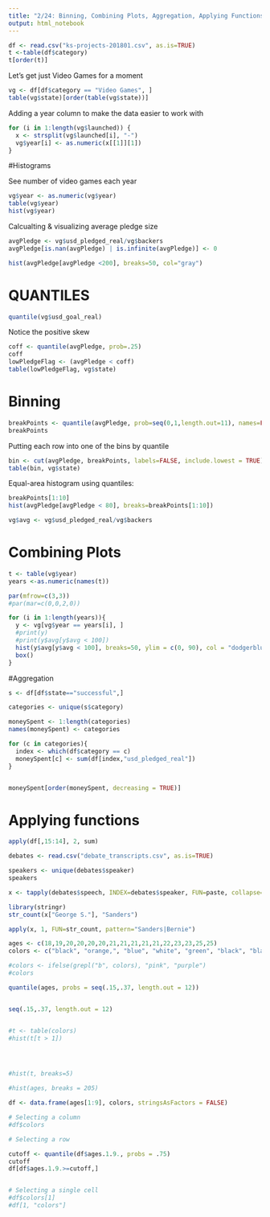 ```yaml
---
title: "2/24: Binning, Combining Plots, Aggregation, Applying Functions"
output: html_notebook
---
```


```r
df <- read.csv("ks-projects-201801.csv", as.is=TRUE)
t <-table(df$category)
t[order(t)]
```

Let's get just Video Games for a moment

```r
vg <- df[df$category == "Video Games", ]
table(vg$state)[order(table(vg$state))]
```

Adding a year column to make the data easier to work with
```r
for (i in 1:length(vg$launched)) {
  x <- strsplit(vg$launched[i], "-")
  vg$year[i] <- as.numeric(x[[1]][1])
}
```


#Histograms

See number of video games each year
```r
vg$year <- as.numeric(vg$year)
table(vg$year)
hist(vg$year)
```

Calcualting & visualizing average pledge size
```r
avgPledge <- vg$usd_pledged_real/vg$backers
avgPledge[is.nan(avgPledge) | is.infinite(avgPledge)] <- 0

hist(avgPledge[avgPledge <200], breaks=50, col="gray")
```



# QUANTILES

```r
quantile(vg$usd_goal_real)
```

Notice the positive skew


```r
coff <- quantile(avgPledge, prob=.25)
coff
lowPledgeFlag <- (avgPledge < coff)
table(lowPledgeFlag, vg$state)
```


# Binning
```r
breakPoints <- quantile(avgPledge, prob=seq(0,1,length.out=11), names=FALSE)
breakPoints
```

Putting each row into one of the bins by quantile
```r
bin <- cut(avgPledge, breakPoints, labels=FALSE, include.lowest = TRUE)
table(bin, vg$state)
```

Equal-area histogram using quantiles:
```r
breakPoints[1:10]
hist(avgPledge[avgPledge < 80], breaks=breakPoints[1:10])
```

```r
vg$avg <- vg$usd_pledged_real/vg$backers
```

# Combining Plots

```r
t <- table(vg$year)
years <-as.numeric(names(t))

par(mfrow=c(3,3))
#par(mar=c(0,0,2,0))

for (i in 1:length(years)){
  y <- vg[vg$year == years[i], ]
  #print(y)
  #print(y$avg[y$avg < 100])
  hist(y$avg[y$avg < 100], breaks=50, ylim = c(0, 90), col = "dodgerblue", main=paste("Average pledges in", years[i]), xlab="", ylab="", axes = FALSE)
  box()
}

```



#Aggregation

```r
s <- df[df$state=="successful",]

categories <- unique(s$category)

moneySpent <- 1:length(categories)
names(moneySpent) <- categories

for (c in categories){
  index <- which(df$category == c)
  moneySpent[c] <- sum(df[index,"usd_pledged_real"])
}


moneySpent[order(moneySpent, decreasing = TRUE)]

```

# Applying functions

```r
apply(df[,15:14], 2, sum)

```

```r
debates <- read.csv("debate_transcripts.csv", as.is=TRUE)
```

```r
speakers <- unique(debates$speaker)
speakers
```

```r
x <- tapply(debates$speech, INDEX=debates$speaker, FUN=paste, collapse=" ")

library(stringr)
str_count(x["George S."], "Sanders")

apply(x, 1, FUN=str_count, pattern="Sanders|Bernie")

```






```r


ages <- c(18,19,20,20,20,20,21,21,21,21,21,22,23,23,25,25)
colors <- c("black", "orange,", "blue", "white", "green", "black", "black", "black", "white")

#colors <- ifelse(grepl("b", colors), "pink", "purple")
#colors

quantile(ages, probs = seq(.15,.37, length.out = 12))


seq(.15,.37, length.out = 12)


#t <- table(colors)
#hist(t[t > 1])




#hist(t, breaks=5)

#hist(ages, breaks = 205)


```





```r
df <- data.frame(ages[1:9], colors, stringsAsFactors = FALSE)

# Selecting a column
#df$colors

# Selecting a row

cutoff <- quantile(df$ages.1.9., probs = .75)
cutoff
df[df$ages.1.9.>=cutoff,]


# Selecting a single cell
#df$colors[1] 
#df[1, "colors"]



```




